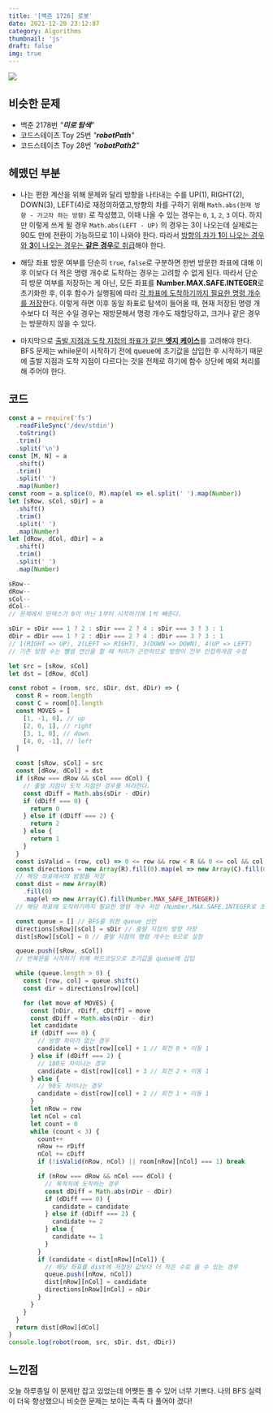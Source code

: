 ```yaml
---
title: '[백준 1726] 로봇'
date: 2021-12-20 23:12:87
category: Algorithms
thumbnail: 'js'
draft: false
img: true
---
```



![](https://i.imgur.com/kNH1KZX.png)

## 비슷한 문제

- 백준 2178번 _"**미로 탐색**"_
- 코드스테이츠 Toy 25번 _"**robotPath**"_
- 코드스테이츠 Toy 28번 _"**robotPath2**"_

## 헤맸던 부분

- 나는 편한 계산을 위해 문제와 달리 방향을 나타내는 수를 UP(1), RIGHT(2), DOWN(3), LEFT(4)로 재정의하였고,방향의 차를 구하기 위해 `Math.abs(현재 방향 - 가고자 하는 방향)` 로 작성했고, 이때 나올 수 있는 경우는 `0`, `1`, `2`, `3` 이다. 하지만 이렇게 쓰게 될 경우 `Math.abs(LEFT - UP)` 의 경우는 3이 나오는데 실제로는 90도 만에 전환이 가능하므로 1이 나와야 한다. 따라서 <u>방향의 차가 **1**이 나오는 경우와 **3**이 나오는 경우는 **같은 경우**로 취급</u>해야 한다.

* 해당 좌표 방문 여부를 단순히 `true`, `false`로 구분하면 한번 방문한 좌표에 대해 이후 이보다 더 적은 명령 개수로 도착하는 경우는 고려할 수 없게 된다. 따라서 단순히 방문 여부를 저장하는 게 아닌, 모든 좌표를 **Number.MAX.SAFE.INTEGER**로 초기화한 후, 이후 함수가 실행됨에 따라 <u>각 좌표에 도착하기까지 필요한 명령 개수를 저장</u>한다. 이렇게 하면 이후 동일 좌표로 탐색이 들어올 때, 현재 저장된 명령 개수보다 더 적은 수일 경우는 재방문해서 명령 개수도 재할당하고, 크거나 같은 경우는 방문하지 않을 수 있다.

* 마지막으로 <u>출발 지점과 도착 지점의 좌표가 같은 **엣지 케이스**</u>를 고려해야 한다. BFS 문제는 while문이 시작하기 전에 queue에 초기값을 삽입한 후 시작하기 때문에 출발 지점과 도착 지점이 다르다는 것을 전제로 하기에 함수 상단에 예외 처리를 해 주어야 한다.

## 코드

```js
const a = require('fs')
  .readFileSync('/dev/stdin')
  .toString()
  .trim()
  .split('\n')
const [M, N] = a
  .shift()
  .trim()
  .split(' ')
  .map(Number)
const room = a.splice(0, M).map(el => el.split(' ').map(Number))
let [sRow, sCol, sDir] = a
  .shift()
  .trim()
  .split(' ')
  .map(Number)
let [dRow, dCol, dDir] = a
  .shift()
  .trim()
  .split(' ')
  .map(Number)

sRow--
dRow--
sCol--
dCol--
// 문제에서 인덱스가 0이 아닌 1부터 시작하기에 1씩 빼준다.

sDir = sDir === 1 ? 2 : sDir === 2 ? 4 : sDir === 3 ? 3 : 1
dDir = dDir === 1 ? 2 : dDir === 2 ? 4 : dDir === 3 ? 3 : 1
// 1(RIGHT => UP), 2(LEFT => RIGHT), 3(DOWN => DOWN), 4(UP => LEFT)
// 기존 방향 수는 뺄셈 연산을 할 때 처리가 곤란하므로 방향이 전부 인접하게끔 수정

let src = [sRow, sCol]
let dst = [dRow, dCol]

const robot = (room, src, sDir, dst, dDir) => {
  const R = room.length
  const C = room[0].length
  const MOVES = [
    [1, -1, 0], // up
    [2, 0, 1], // right
    [3, 1, 0], // down
    [4, 0, -1], // left
  ]

  const [sRow, sCol] = src
  const [dRow, dCol] = dst
  if (sRow === dRow && sCol === dCol) {
    // 출발 지점이 도착 지점인 경우를 처리한다.
    const dDiff = Math.abs(sDir - dDir)
    if (dDiff === 0) {
      return 0
    } else if (dDiff === 2) {
      return 2
    } else {
      return 1
    }
  }
  const isValid = (row, col) => 0 <= row && row < R && 0 <= col && col < C
  const directions = new Array(R).fill(0).map(el => new Array(C).fill(0))
  // 해당 좌표에서의 방향을 저장
  const dist = new Array(R)
    .fill(0)
    .map(el => new Array(C).fill(Number.MAX_SAFE_INTEGER))
  // 해당 좌표에 도착하기까지 필요한 명령 개수 저장 (Number.MAX.SAFE.INTEGER로 초기화)

  const queue = [] // BFS를 위한 queue 선언
  directions[sRow][sCol] = sDir // 출발 지점의 방향 저장
  dist[sRow][sCol] = 0 // 출발 지점의 명령 개수는 0으로 설정

  queue.push([sRow, sCol])
  // 반복문을 시작하기 위해 하드코딩으로 초기값을 queue에 삽입

  while (queue.length > 0) {
    const [row, col] = queue.shift()
    const dir = directions[row][col]

    for (let move of MOVES) {
      const [nDir, rDiff, cDiff] = move
      const dDiff = Math.abs(nDir - dir)
      let candidate
      if (dDiff === 0) {
        // 방향 차이가 없는 경우
        candidate = dist[row][col] + 1 // 회전 0 + 이동 1
      } else if (dDiff === 2) {
        // 180도 차이나는 경우
        candidate = dist[row][col] + 3 // 회전 2 + 이동 1
      } else {
        // 90도 차이나는 경우
        candidate = dist[row][col] + 2 // 회전 1 + 이동 1
      }
      let nRow = row
      let nCol = col
      let count = 0
      while (count < 3) {
        count++
        nRow += rDiff
        nCol += cDiff
        if (!isValid(nRow, nCol) || room[nRow][nCol] === 1) break

        if (nRow === dRow && nCol === dCol) {
          // 목적지에 도착하는 경우
          const dDiff = Math.abs(nDir - dDir)
          if (dDiff === 0) {
            candidate = candidate
          } else if (dDiff === 2) {
            candidate += 2
          } else {
            candidate += 1
          }
        }
        if (candidate < dist[nRow][nCol]) {
          // 해당 좌표를 dist에 저장된 값보다 더 적은 수로 올 수 있는 경우
          queue.push([nRow, nCol])
          dist[nRow][nCol] = candidate
          directions[nRow][nCol] = nDir
        }
      }
    }
  }
  return dist[dRow][dCol]
}
console.log(robot(room, src, sDir, dst, dDir))
```

## 느낀점

오늘 하루종일 이 문제만 잡고 있었는데 어쨋든 풀 수 있어 너무 기쁘다. 나의 BFS 실력이 더욱 향상했으니 비슷한 문제는 보이는 족족 다 풀어야 겠다!

